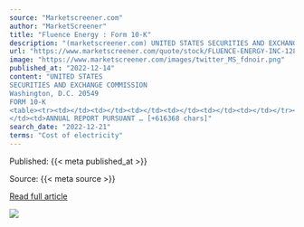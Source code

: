 ```yaml
---
source: "Marketscreener.com"
author: "MarketScreener"
title: "Fluence Energy : Form 10-K"
description: "(marketscreener.com) UNITED STATES SECURITIES AND EXCHANGE COMMISSION Washington, D.C. 20549 FORM 10-K ...https://www.marketscreener.com/quote/stock/FLUENCE-ENERGY-INC-128691270/news/Fluence-Energy-Form-10-K-425…"
url: "https://www.marketscreener.com/quote/stock/FLUENCE-ENERGY-INC-128691270/news/Fluence-Energy-Form-10-K-42547302/?utm_medium=RSS&utm_content=20221214"
image: "https://www.marketscreener.com/images/twitter_MS_fdnoir.png"
published_at: "2022-12-14"
content: "UNITED STATES
SECURITIES AND EXCHANGE COMMISSION
Washington, D.C. 20549
FORM 10-K
<table><tr><td></td><td></td><td></td><td></td><td></td><td></td></tr><tr><td>x
</td><td>ANNUAL REPORT PURSUANT … [+616368 chars]"
search_date: "2022-12-21"
terms: "Cost of electricity"
---
```



Published: {{< meta published_at >}}


Source: {{< meta source >}}


[Read full article]({{< meta url >}})



![](`r rmarkdown::metadata$image[1]`)
